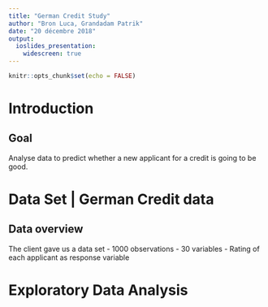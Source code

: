 ```yaml
---
title: "German Credit Study"
author: "Bron Luca, Grandadam Patrik"
date: "20 décembre 2018"
output:
  ioslides_presentation:
    widescreen: true
---
```


```r
knitr::opts_chunk$set(echo = FALSE)
```

# Introduction 

## Goal 
Analyse data to predict whether a new applicant for a credit is going to be good.

# Data Set | German Credit data

## Data overview

The client gave us a data set
- 1000 observations
- 30 variables
- Rating of each applicant as response variable

# Exploratory Data Analysis

# 
